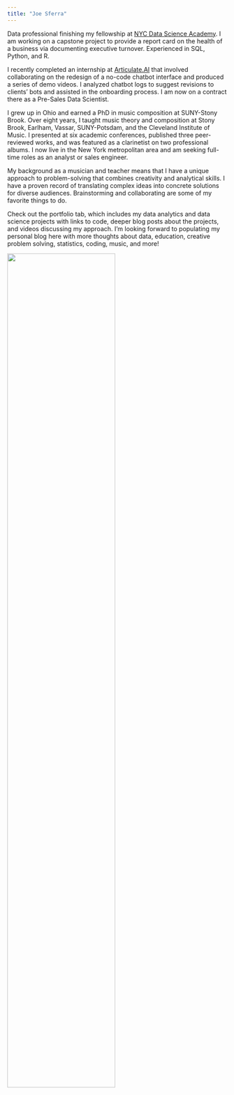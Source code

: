 ```yaml
---
title: "Joe Sferra"
---
```


Data professional finishing my fellowship at [NYC Data Science Academy](http://www.nycdatascience.com). I am working on a capstone project to provide a report card on the health of a business via documenting executive turnover. Experienced in SQL, Python, and R.

I recently completed an internship at [Articulate.AI](https://articulateai.com/) that involved collaborating on the redesign of a no-code chatbot interface and produced a series of demo videos. I analyzed chatbot logs to suggest revisions to clients' bots and assisted in the onboarding process. I am now on a contract there as a Pre-Sales Data Scientist. 

I grew up in Ohio and earned a PhD in music composition at SUNY-Stony Brook. Over eight years, I taught music theory and composition at Stony Brook, Earlham, Vassar, SUNY-Potsdam, and the Cleveland Institute of Music. I presented at six academic conferences, published three peer-reviewed works, and was featured as a clarinetist on two professional albums. I now live in the New York metropolitan area and am seeking full-time roles as an analyst or sales engineer.  

My background as a musician and teacher means that I have a unique approach to problem-solving that combines creativity and analytical skills. I have a proven record of translating complex ideas into concrete solutions for diverse audiences. Brainstorming and collaborating are some of my favorite things to do.  

Check out the portfolio tab, which includes my data analytics and data science projects with links to code, deeper blog posts about the projects, and videos discussing my approach. I'm looking forward to populating my personal blog here with more thoughts about data, education, creative problem solving, statistics, coding, music, and more!

![ ](/assets/Sferra_Joe Headshot.jpg){width=70% height=70% fig-align="center"}
